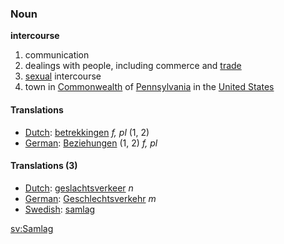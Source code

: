 ===Noun===
'''intercourse'''

#communication
#dealings with people, including commerce and [[trade]]
#[[sexual]] intercourse
#town in [[Commonwealth]] of [[Pennsylvania]] in the [[United States]]

====Translations====
*[[Dutch]]: [[betrekkingen]] ''f, pl'' (1, 2)
*[[German]]: [[Beziehungen]] (1, 2) ''f, pl''

====Translations (3)====
*[[Dutch]]: [[geslachtsverkeer]] ''n''
*[[German]]: [[Geschlechtsverkehr]] ''m''
*[[Swedish]]: [[samlag]]

[[sv:Samlag]]